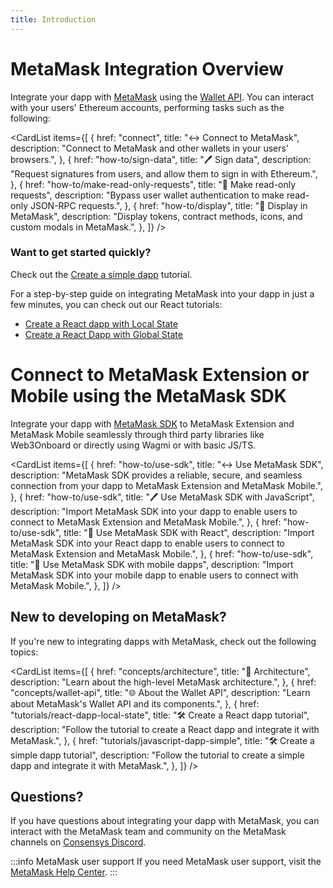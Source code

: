 ```yaml
---
title: Introduction
---
```


# MetaMask Integration Overview

Integrate your dapp with [MetaMask](https://metamask.io/) using the [Wallet API](reference/json-rpc-api).
You can interact with your users' Ethereum accounts, performing tasks such as the following:

<CardList
  items={[
    {
      href: "connect",
      title: "↔️ Connect to MetaMask",
      description:
        "Connect to MetaMask and other wallets in your users' browsers.",
    },
    {
      href: "how-to/sign-data",
      title: "🖊️ Sign data",
      description:
        "Request signatures from users, and allow them to sign in with Ethereum.",
    },
    {
      href: "how-to/make-read-only-requests",
      title: "📄 Make read-only requests",
      description:
        "Bypass user wallet authentication to make read-only JSON-RPC requests.",
    },
    {
      href: "how-to/display",
      title: "📱 Display in MetaMask",
      description:
        "Display tokens, contract methods, icons, and custom modals in MetaMask.",
    },
  ]}
/>

### Want to get started quickly?

Check out the [Create a simple dapp](/wallet/tutorials/javascript-dapp-simple.md) tutorial.

For a step-by-step guide on integrating MetaMask into your dapp in just a few minutes, you can check out our React tutorials:

 - [Create a React dapp with Local State](/tutorials/react-dapp-local-state.md)
 - [Create a React Dapp with Global State](/tutorials/react-dapp-global-state.md)

# Connect to MetaMask Extension or Mobile using the MetaMask SDK

Integrate your dapp with [MetaMask SDK](https://metamask.io/) to MetaMask Extension and MetaMask Mobile seamlessly through third party libraries like Web3Onboard or directly using Wagmi or with basic JS/TS.

<CardList
  items={[
    {
      href: "how-to/use-sdk",
      title: "↔️ Use MetaMask SDK",
      description:
        "MetaMask SDK provides a reliable, secure, and seamless connection from your dapp to MetaMask Extension and MetaMask Mobile.",
    },
    {
      href: "how-to/use-sdk",
      title: "🖊️ Use MetaMask SDK with JavaScript",
      description:
        "Import MetaMask SDK into your dapp to enable users to connect to MetaMask Extension and MetaMask Mobile.",
    },
    {
      href: "how-to/use-sdk",
      title: "📄 Use MetaMask SDK with React",
      description:
        "Import MetaMask SDK into your React dapp to enable users to connect to MetaMask Extension and MetaMask Mobile.",
    },
    {
      href: "how-to/use-sdk",
      title: "📱 Use MetaMask SDK with mobile dapps",
      description:
        "Import MetaMask SDK into your mobile dapp to enable users to connect with MetaMask Mobile.",
    },
  ]}
/>

## New to developing on MetaMask?

If you're new to integrating dapps with MetaMask, check out the following topics:

<CardList
  items={[
    {
      href: "concepts/architecture",
      title: "📐 Architecture",
      description: "Learn about the high-level MetaMask architecture.",
    },
    {
      href: "concepts/wallet-api",
      title: "🌐 About the Wallet API",
      description: "Learn about MetaMask's Wallet API and its components.",
    },
    {
      href: "tutorials/react-dapp-local-state",
      title: "🛠️ Create a React dapp tutorial",
      description:
        "Follow the tutorial to create a React dapp and integrate it with MetaMask.",
    },
    {
      href: "tutorials/javascript-dapp-simple",
      title: "🛠️ Create a simple dapp tutorial",
      description:
        "Follow the tutorial to create a simple dapp and integrate it with MetaMask.",
    },
  ]}
/>

## Questions?

If you have questions about integrating your dapp with MetaMask, you can interact with the MetaMask
team and community on the MetaMask channels on [Consensys Discord](https://discord.gg/consensys).

:::info MetaMask user support
If you need MetaMask user support, visit the [MetaMask Help Center](https://support.metamask.io/).
:::
